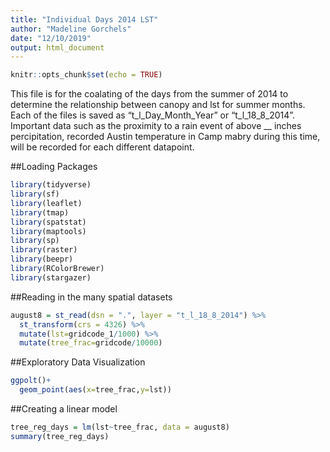 ```yaml
---
title: "Individual Days 2014 LST"
author: "Madeline Gorchels"
date: "12/10/2019"
output: html_document
---
```


```r
knitr::opts_chunk$set(echo = TRUE)
```

This file is for the coalating of the days from the summer of 2014 to determine the relationship between canopy and lst for summer months. Each of the files is saved as "t_l_Day_Month_Year" or "t_l_18_8_2014". Important data such as the proximity to a rain event of above __ inches percipitation, recorded Austin temperature in Camp mabry during this time, will be recorded for each different datapoint. 

##Loading Packages
```r
library(tidyverse)
library(sf)
library(leaflet)
library(tmap)
library(spatstat)
library(maptools)
library(sp)
library(raster)
library(beepr)
library(RColorBrewer)
library(stargazer)
```

##Reading in the many spatial datasets 
```r
august8 = st_read(dsn = ".", layer = "t_l_18_8_2014") %>%
  st_transform(crs = 4326) %>% 
  mutate(lst=gridcode_1/1000) %>% 
  mutate(tree_frac=gridcode/10000)
```
##Exploratory Data Visualization
```r
ggpolt()+
  geom_point(aes(x=tree_frac,y=lst))
```


##Creating a linear model
```r
tree_reg_days = lm(lst~tree_frac, data = august8)
summary(tree_reg_days)
```

